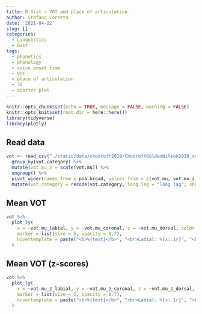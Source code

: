 ```yaml
---
title: R Gist — VOT and place of articulation
author: Stefano Coretta
date: '2021-04-22'
slug: []
categories:
  - Linguistics
  - Gist
tags:
  - phonetics
  - phonology
  - voice onset time
  - VOT
  - place of articulation
  - 3D
  - scatter plot
---
```


```r
knitr::opts_chunk$set(echo = TRUE, message = FALSE, warning = FALSE)
knitr::opts_knit$set(root.dir = here::here())
library(tidyverse)
library(plotly)
```

## Read data

```r
vot <- read_csv("./static/data/chodroff2019/ChodroffGoldenWilson2019_vot_avg.csv") %>%
  group_by(vot.category) %>%
  mutate(vot.mu_z = scale(vot.mu)) %>%
  ungroup() %>%
  pivot_wider(names_from = poa.broad, values_from = c(vot.mu, vot.mu_z)) %>%
  mutate(vot_category = recode(vot.category, long.lag = "long lag", short.lag = "short lag"))
```

## Mean VOT

```r
vot %>%
  plot_ly(
    x = ~vot.mu_labial, y = ~vot.mu_coronal, z = ~vot.mu_dorsal, color = ~vot_category, text = ~language,
    marker = list(size = 5, opacity = 0.7),
    hovertemplate = paste("<b>%{text}</b>", "<br>Labial: %{x:.1r}", "<br>Coronal: %{y:.1r}", "<br>Dorsal: %{z:.1r}")
  )
```

## Mean VOT (z-scores)

```r
vot %>%
  plot_ly(
    x = ~vot.mu_z_labial, y = ~vot.mu_z_coronal, z = ~vot.mu_z_dorsal, color = ~vot_category, text = ~language,
    marker = list(size = 5, opacity = 0.7),
    hovertemplate = paste("<b>%{text}</b>", "<br>Labial: %{x:.1r}", "<br>Coronal: %{y:.1r}", "<br>Dorsal: %{z:.1r}")
  )
```
